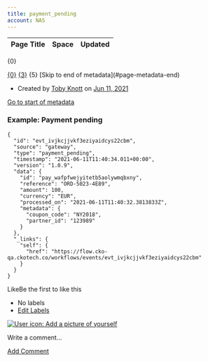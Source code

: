 ```yaml
---
title: payment_pending
account: NAS
---
```


<table class="aui"> <thead> <tr class="header"> <th class="search-result-title">Page Title</th> <th class="search-result-space">Space</th> <th class="search-result-date">Updated</th> </tr> </thead> </table> <p class="search-result-count">{0}</p> <tr class="search-result"> <td class="search-result-title"><a href="{1}" class="content-type-{2}"><span>{0}</span></a></td> <td class="search-result-space"><a class="space" href="/display/{4}/" title="{3}">{3}</a></td> <td class="search-result-date"><span class="date" title="{6}">{5}</span></td> </tr> [Skip to end of metadata](#page-metadata-end)

*   Created by [Toby Knott](    /display/~toby.knott
    ) on [Jun 11, 2021](/pages/viewpreviousversions.action?pageId=25527177 "Show changes")

[Go to start of metadata](#page-metadata-start)

### Example: Payment pending

    {
      "id": "evt_ivjkcjjvkf3eziyaidcys22cbm",
      "source": "gateway",
      "type": "payment_pending",
      "timestamp": "2021-06-11T11:40:34.011+00:00",
      "version": "1.0.9",
      "data": {
        "id": "pay_wafpfwejyitetb5aolywmqbxny",
        "reference": "ORD-5023-4E89",
        "amount": 100,
        "currency": "EUR",
        "processed_on": "2021-06-11T11:40:32.3813833Z",
        "metadata": {
          "coupon_code": "NY2018",
          "partner_id": "123989"
        }
      },
      "_links": {
        "self": {
          "href": "https://flow.cko-qa.ckotech.co/workflows/events/evt_ivjkcjjvkf3eziyaidcys22cbm"
        }
      }
    }

  

LikeBe the first to like this

*   No labels
*   [Edit Labels](# "Edit Labels (Type 'l')")

[![User icon: Add a picture of yourself](/s/en_GB/7901/abf7b35644d5a5d1d7e4b0969a83e8eb2b569fb5/_/images/icons/profilepics/add_profile_pic.svg)](/users/profile/editmyprofilepicture.action)

Write a comment…

[Add Comment](/display/x/payment_pending?showComments=true&showCommentArea=true#addcomment)
